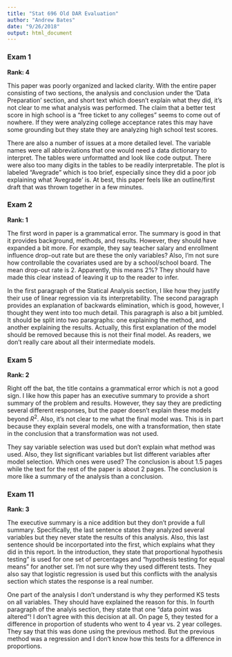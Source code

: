 ```yaml
---
title: "Stat 696 Old DAR Evaluation"
author: "Andrew Bates"
date: "9/26/2018"
output: html_document
---
```


### Exam 1

**Rank: 4**

This paper was poorly organized and lacked clarity. With the entire paper consisting of two sections, the analysis and conclusion under the 'Data Preparation' section, and short text which doesn't explain what they did, it's not clear to me what analysis was performed. The claim that a better test score in high school is a "free ticket to any colleges" seems to come out of nowhere. If they were analyzing college acceptance rates this may have some grounding but they state they are analyzing high school test scores.

There are also a number of issues at a more detailed level. The variable names were all abbreviations that one would need a data dictionary to interpret. The tables were unformatted and look like code output. There were also too many digits in the tables to be readily interpretable. The plot is labeled "Avegrade" which is too brief, especially since they did a poor job explaining what 'Avegrade' is. At best, this paper feels like an outline/first draft that was thrown together in a few minutes.



### Exam 2

**Rank: 1**

The first word in paper is a grammatical error. The summary is good in that it provides background, methods, and results. However, they should have expanded a bit more. For example, they say teacher salary and enrollment influence drop-out rate but are these the only variables? Also, I'm not sure how controllable the covariates used are by a school/school board. The mean drop-out rate is 2. Apparently, this means 2%? They should have made this clear instead of leaving it up to the reader to infer.

In the first paragraph of the Statical Analysis section, I like how they justify their use of linear regression via its interpretability. The second paragraph provides an explanation of backwards elimination, which is good, however, I thought they went into too much detail. This paragraph is also a bit jumbled. It should be split into two paragraphs: one explaining the method, and another explaining the results. Actually, this first explanation of the model should be removed because this is not their final model. As readers, we don't really care about all their intermediate models. 



### Exam 5

**Rank: 2**

Right off the bat, the title contains a grammatical error which is not a good sign. I like how this paper has an executive summary to provide a short summary of the problem and results. However, they say they are predicting several different responses, but the paper doesn't explain these models beyond $R^2$. Also, it's not clear to me what the final model was. This is in part because they explain several models, one with a transformation, then state in the conclusion that a transformation was not used.

They say variable selection was used but don't explain what method was used. Also, they list significant variables but list different variables after model selection. Which ones were used? The conclusion is about 1.5 pages while the text for the rest of the paper is about 2 pages. The conclusion is more like a summary of the analysis than a conclusion.



### Exam 11

**Rank: 3**

The executive summary is a nice addition but they don't provide a full summary. Specifically, the last sentence states they analyzed several variables but they never state the results of this analysis. Also, this last sentence should be incorportated into the first, which explains what they did in this report. In the introduction, they state that proportional hypothesis testing" is used for one set of percentages and "hypothesis testing for equal means" for another set. I'm not sure why they used different tests. They also say that logistic regression is used but this conflicts with the analysis section which states the response is a real number.

One part of the analysis I don't understand is why they performed KS tests on all variables. They should have explained the reason for this. In fourth paragraph of the analyis section, they state that one "data point was altered"! I don't agree with this decision at all. On page 5, they tested for a difference in proportion of students who went to 4 year vs. 2 year colleges. They say that this was done using the previous method. But the previous method was a regression and I don't know how this tests for a difference in proportions.






